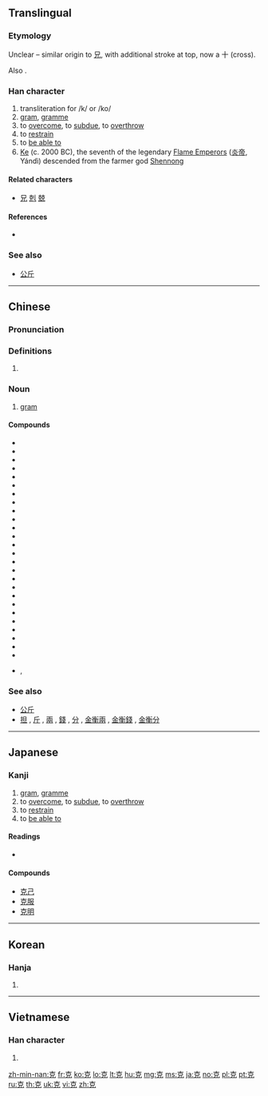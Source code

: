 {{also|剋}}
==Translingual==

===Etymology===
Unclear – similar origin to [[兄]], with additional stroke at top, now a 十 (cross).

Also {{Han simp|剋}}.

===Han character===
{{Han char|rn=10|rad=儿|as=05|sn=7|four=40216|canj=JRHU|ids=⿱古儿,⿱十兄}}

# transliteration for /k/ or /ko/
# [[gram]], [[gramme]]
# to [[overcome]], to [[subdue]], to [[overthrow]]
# to [[restrain]]
# to [[be able to]]
# [[Ke]] (c. 2000 BC), the seventh of the legendary [[w:Yan Emperor|Flame Emperors]] ([[炎帝]], Yándì) descended from the farmer god [[Shennong]]

====Related characters====
* [[兄]] [[剋]] [[兢]]

====References====
* {{Han ref|kx=0124.150|dkj=01355|dj=0263.040|hdz=10269.040|uh=514B|ud=20811|bh=A74A|bd=42826}}

===See also===
* {{sense|gram}} [[公斤]]

----

==Chinese==
{{zh-forms}}

===Pronunciation===
{{zh-pron
|m=kè
|c=haak1,hak1
|mc=y
|oc=y
|ma=zh-kè.ogg
|cat=n,v,pn
}}

===Definitions===
# {{rfdef|lang=zh}}

===Noun===
{{yue-noun|ts|jyut=hak1|rs=儿05}}

# [[gram]]

====Compounds====
* {{l|cmn|克當量}}
* {{l|cmn|克敌制胜}}
* {{l|cmn|克分子}}
* {{l|cmn|克服|tr=kèfú}}
* {{l|cmn|克复}}
* {{l|cmn|克格勃}}
* {{l|cmn|克己}}
* {{l|cmn|克己奉公|tr=fènggōng}}
* {{l|cmn|克减}}
* {{l|cmn|克扣}}
* {{l|cmn|克拉|tr=kèlā}}
* {{l|cmn|克朗}}
* {{l|cmn|克里姆林宫}}
* {{l|cmn|克隆}}
* {{l|cmn|克罗地亚|tr=Kèluódìyà}}
* {{l|cmn|克勤克俭}}
* {{l|cmn|克食}}
* {{l|cmn|克式量}}
* {{l|cmn|克丝钳子}}
* {{l|cmn|克星}}
* {{l|cmn|克抑}}
* {{l|cmn|克原子}}
* {{l|cmn|克制|tr=kèzhì}}
* {{l|cmn|夸克}}
* {{l|cmn|巧克力|tr=qiǎokèlì}}
* {{l|cmn|萨克斯管|tr=sàkèsīguǎn}}
* {{l|cmn|速克達}}, {{l|cmn|速克达|tr=sùkèdá}}

===See also===
* [[公斤]]
* [[担]] , [[斤]] , [[兩]] , [[錢]] , [[分]] , [[金衡兩]] , [[金衡錢]] , [[金衡分]]

----

==Japanese==

===Kanji===
{{ja-kanji|grade=c|rs=儿05}}

# [[gram]], [[gramme]]
# to [[overcome]], to [[subdue]], to [[overthrow]]
# to [[restrain]]
# to [[be able to]]

====Readings====
* {{ja-readings|on=[[こく]] (koku)|kun=[[かつ]] (katsu), [[よい]] (yoi), [[よく]] (yoku)}}

====Compounds====
* [[克己]]
* [[克服]]
* [[克明]]

----

==Korean==

===Hanja===
{{ko-hanja|hangeul=[[극]]|rv=geuk|mr=kŭk}}

# {{defn|lang=ko|sort=儿05}}

----

==Vietnamese==

===Han character===
{{vi-hantu|[[khắc]]|rs=儿05}}

# {{defn|lang=vi|sort=儿05}}

[[zh-min-nan:克]]
[[fr:克]]
[[ko:克]]
[[lo:克]]
[[lt:克]]
[[hu:克]]
[[mg:克]]
[[ms:克]]
[[ja:克]]
[[no:克]]
[[pl:克]]
[[pt:克]]
[[ru:克]]
[[th:克]]
[[uk:克]]
[[vi:克]]
[[zh:克]]